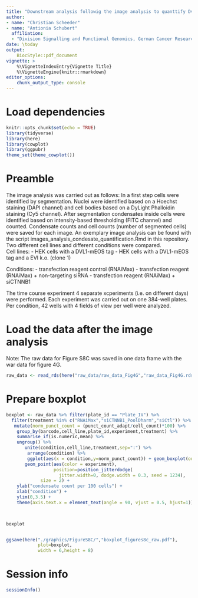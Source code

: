 ```yaml
---
title: "Downstream analysis followig the image analysis to quanttify Dvl2_mEos codensates (Figure S8C)"
author:  
- name: "Christian Scheeder"
- name: "Antionia Schubert"
  affiliation:
  - "Division Signalling and Functional Genomics, German Cancer Research Center (DKFZ) Heidelberg"  
date: \today
output:
    BiocStyle::pdf_document
vignette: >
    %\VignetteIndexEntry{Vignette Title}
    %\VignetteEngine{knitr::rmarkdown}
editor_options: 
    chunk_output_type: console
---
```



# Load dependencies
```r
knitr::opts_chunk$set(echo = TRUE)
library(tidyverse)
library(here)
library(cowplot)
library(ggpubr)
theme_set(theme_cowplot())
```


# Preamble
The image analysis was carried out as follows:
In a first step cells were identified by segmentation. Nuclei were identified 
based on a Hoechst staining (DAPI channel) and cell bodies 
based on a DyLight Phalloidin staining 
(Cy5 channel). 
After segmentation condensates inside cells were identified based on intensity-based 
thresholding (FITC channel) and counted. Condensate counts and cell counts (number of segmented cells) were saved for each image.
An exemplary image analysis can be found with the script
images_analysis_condesate_quantification.Rmd in this repository.
Two different cell lines and different conditions were compared.  
Cell lines:
- HEK cells with a DVL1-mEOS tag
- HEK cells with a DVL1-mEOS tag and a EVI k.o. (clone 1)

Conditions:
- transfection reagent control (RNAiMax)
- transfection reagent (RNAiMax) + non-targeting siRNA
- transfection reagent (RNAiMax) + siCTNNB1


  
   
The time course experiment 4 separate xcperiments (i.e. on different days) 
were performed. Each experiment was carried out on one 384-well plates. Per 
condition, 42 wells with 4 fields of view per well were analyzed. 

# Load the data after the image analysis
Note: The raw data for Figure S8C was saved in one data frame with 
the war data for figure 4G.
```r
raw_data <- read_rds(here("raw_data/raw_data_Fig4G","raw_data_Fig4G.rds"))
```


# Prepare boxplot
```r


boxplot <- raw_data %>% filter(plate_id == "Plate_IV") %>% 
  filter(treatment %in% c("RNAiMax","siCTNNB1_PoolDharm","siCtl")) %>% 
   mutate(norm_punct_count = (punct_count_adapt/cell_count)*100) %>%
    group_by(barcode,cell_line,plate_id,experiment,treatment) %>%
    summarise_if(is.numeric,mean) %>% 
    ungroup() %>% 
       unite(condition,cell_line,treatment,sep=":") %>% 
        arrange(condition) %>% 
        ggplot(aes(x = condition,y=norm_punct_count)) + geom_boxplot(outlier.shape = NA) + 
       geom_point(aes(color = experiment),
                  position=position_jitterdodge(
                    jitter.width=0, dodge.width = 0.3, seed = 1234), 
             size = 2) +
    ylab("condensate count per 100 cells") +
    xlab("condition") + 
    ylim(0,3.5) +
    theme(axis.text.x = element_text(angle = 90, vjust = 0.5, hjust=1))

   

boxplot


ggsave(here("./graphics/FigureS8C/","boxplot_figures8c_raw.pdf"),
            plot=boxplot,
            width = 6,height = 8)


```


# Session info
```r
sessionInfo()
```